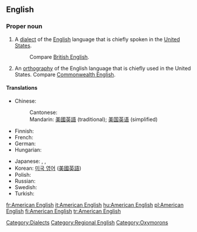 ==English==
{{wikipedia}}

===Proper noun===
{{en-proper noun|sg=[[American]] [[English]]}}

# A [[dialect]] of the [[English]] language that is chiefly spoken in the [[United States]].
#: Compare [[British English]].
# An [[orthography]] of the English language that is chiefly used in the United States.  Compare [[Commonwealth English]].

====Translations====
{{trans-top|American English}}
* Chinese:
*: Cantonese: {{tø|yue|美國英語|tr=mei5 gwok3 jing1 jyu5|sc=Hani|xs=Cantonese}}
*: Mandarin: [[美國英語]] (traditional); [[美国英语]] (simplified)
* Finnish: {{t+|fi|amerikanenglanti}}
* French: {{t+|fr|anglais américain|m}}
* German: {{t|de|Amerikanisches Englisch}}
* Hungarian: {{t+|hu|amerikai angol}}
{{trans-mid}}
* Japanese: {{t-|ja|アメリカ英語|tr=Amerika eigo|sc=Jpan}}, {{t|ja|米英語|tr=beieigo|sc=Jpan}}, {{t-|ja|米語|tr=beigo|sc=Jpan}}
* Korean: [[미국 영어]] ([[美國英語]])
* Polish: {{t|pl|amerykański angielski}}
* Russian: {{t|ru|американский английский|sc=Cyrl}}
* Swedish: {{t-|sv|amerikansk engelska}}
* Turkish: {{t|tr|Amerikan İngilizcesi}}
{{trans-bottom}}

[[Category:Dialects]]
[[Category:Regional English]]
[[Category:Oxymorons]]

[[fr:American English]]
[[it:American English]]
[[hu:American English]]
[[pl:American English]]
[[fi:American English]]
[[tr:American English]]